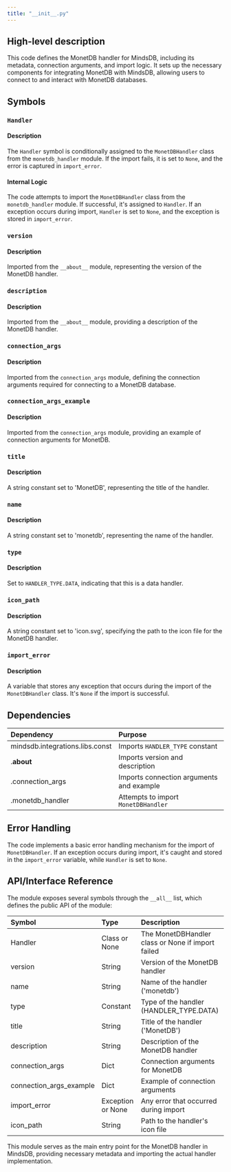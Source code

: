 ```yaml
---
title: "__init__.py"
---
```


## High-level description
This code defines the MonetDB handler for MindsDB, including its metadata, connection arguments, and import logic. It sets up the necessary components for integrating MonetDB with MindsDB, allowing users to connect to and interact with MonetDB databases.

## Symbols

### `Handler`
#### Description
The `Handler` symbol is conditionally assigned to the `MonetDBHandler` class from the `monetdb_handler` module. If the import fails, it is set to `None`, and the error is captured in `import_error`.

#### Internal Logic
The code attempts to import the `MonetDBHandler` class from the `monetdb_handler` module. If successful, it's assigned to `Handler`. If an exception occurs during import, `Handler` is set to `None`, and the exception is stored in `import_error`.

### `version`
#### Description
Imported from the `__about__` module, representing the version of the MonetDB handler.

### `description`
#### Description
Imported from the `__about__` module, providing a description of the MonetDB handler.

### `connection_args`
#### Description
Imported from the `connection_args` module, defining the connection arguments required for connecting to a MonetDB database.

### `connection_args_example`
#### Description
Imported from the `connection_args` module, providing an example of connection arguments for MonetDB.

### `title`
#### Description
A string constant set to 'MonetDB', representing the title of the handler.

### `name`
#### Description
A string constant set to 'monetdb', representing the name of the handler.

### `type`
#### Description
Set to `HANDLER_TYPE.DATA`, indicating that this is a data handler.

### `icon_path`
#### Description
A string constant set to 'icon.svg', specifying the path to the icon file for the MonetDB handler.

### `import_error`
#### Description
A variable that stores any exception that occurs during the import of the `MonetDBHandler` class. It's `None` if the import is successful.

## Dependencies
| Dependency | Purpose |
|:-----------|:--------|
| mindsdb.integrations.libs.const | Imports `HANDLER_TYPE` constant |
| .__about__ | Imports version and description |
| .connection_args | Imports connection arguments and example |
| .monetdb_handler | Attempts to import `MonetDBHandler` |

## Error Handling
The code implements a basic error handling mechanism for the import of `MonetDBHandler`. If an exception occurs during import, it's caught and stored in the `import_error` variable, while `Handler` is set to `None`.

## API/Interface Reference
The module exposes several symbols through the `__all__` list, which defines the public API of the module:

| Symbol | Type | Description |
|:-------|:-----|:------------|
| Handler | Class or None | The MonetDBHandler class or None if import failed |
| version | String | Version of the MonetDB handler |
| name | String | Name of the handler ('monetdb') |
| type | Constant | Type of the handler (HANDLER_TYPE.DATA) |
| title | String | Title of the handler ('MonetDB') |
| description | String | Description of the MonetDB handler |
| connection_args | Dict | Connection arguments for MonetDB |
| connection_args_example | Dict | Example of connection arguments |
| import_error | Exception or None | Any error that occurred during import |
| icon_path | String | Path to the handler's icon file |

This module serves as the main entry point for the MonetDB handler in MindsDB, providing necessary metadata and importing the actual handler implementation.